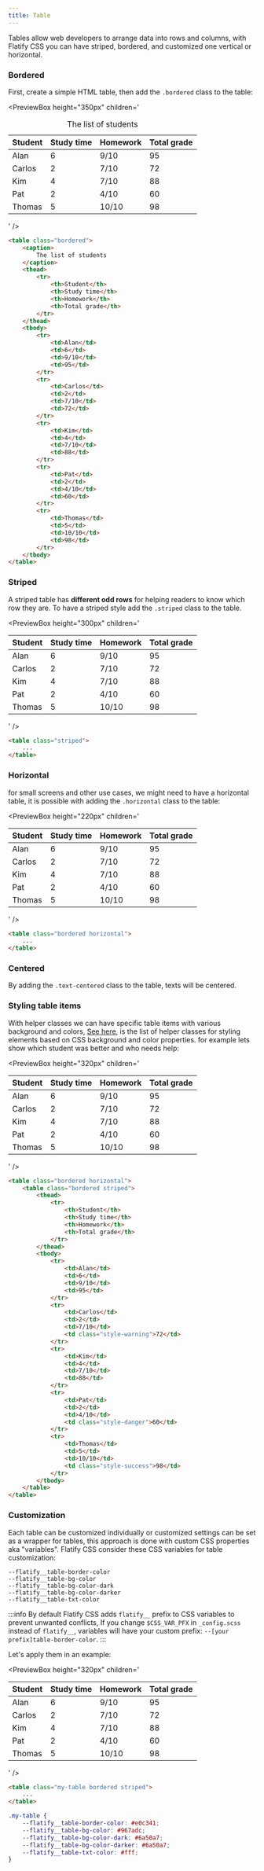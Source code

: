 ```yaml
---
title: Table
---
```



Tables allow web developers to arrange data into rows and columns,
with Flatify CSS you can have striped, bordered, and customized one vertical or horizontal.

### Bordered

First, create a simple HTML table, then add the `.bordered` class to the table:

<PreviewBox
	height="350px"
	children='
<!DOCTYPE html>
<html lang="en">
	<head>
		<meta charset="UTF-8" />
		<meta http-equiv="X-UA-Compatible" content="IE=edge" />
		<meta name="viewport" content="width=device-width, initial-scale=1.0" />
		<link rel="stylesheet" href="https://raw.githack.com/amir2mi/FlatifyCSS/master/dist/css/flatify-min.css" />
		<title>Table</title>
	</head>
	<body>
		<table class="bordered">
			<caption>
				The list of students
			</caption>
			<thead>
				<tr>
					<th>Student</th>
					<th>Study time</th>
					<th>Homework</th>
					<th>Total grade</th>
				</tr>
			</thead>
			<tbody>
				<tr>
					<td>Alan</td>
					<td>6</td>
					<td>9/10</td>
					<td>95</td>
				</tr>
				<tr>
					<td>Carlos</td>
					<td>2</td>
					<td>7/10</td>
					<td>72</td>
				</tr>
				<tr>
					<td>Kim</td>
					<td>4</td>
					<td>7/10</td>
					<td>88</td>
				</tr>
				<tr>
					<td>Pat</td>
					<td>2</td>
					<td>4/10</td>
					<td>60</td>
				</tr>
				<tr>
					<td>Thomas</td>
					<td>5</td>
					<td>10/10</td>
					<td>98</td>
				</tr>
			</tbody>
		</table>
	</body>
</html>
'
/>

```html {1} title="index.html"
<table class="bordered">
	<caption>
		The list of students
	</caption>
	<thead>
		<tr>
			<th>Student</th>
			<th>Study time</th>
			<th>Homework</th>
			<th>Total grade</th>
		</tr>
	</thead>
	<tbody>
		<tr>
			<td>Alan</td>
			<td>6</td>
			<td>9/10</td>
			<td>95</td>
		</tr>
		<tr>
			<td>Carlos</td>
			<td>2</td>
			<td>7/10</td>
			<td>72</td>
		</tr>
		<tr>
			<td>Kim</td>
			<td>4</td>
			<td>7/10</td>
			<td>88</td>
		</tr>
		<tr>
			<td>Pat</td>
			<td>2</td>
			<td>4/10</td>
			<td>60</td>
		</tr>
		<tr>
			<td>Thomas</td>
			<td>5</td>
			<td>10/10</td>
			<td>98</td>
		</tr>
	</tbody>
</table>
```

### Striped

A striped table has **different odd rows** for helping readers to know which row they are.
To have a striped style add the `.striped` class to the table.

<PreviewBox
	height="300px"
	children='
<!DOCTYPE html>
<html lang="en">
	<head>
		<meta charset="UTF-8" />
		<meta http-equiv="X-UA-Compatible" content="IE=edge" />
		<meta name="viewport" content="width=device-width, initial-scale=1.0" />
		<link rel="stylesheet" href="https://raw.githack.com/amir2mi/FlatifyCSS/master/dist/css/flatify-min.css" />
		<title>Table</title>
	</head>
	<body>
		<table class="striped">
			<thead>
				<tr>
					<th>Student</th>
					<th>Study time</th>
					<th>Homework</th>
					<th>Total grade</th>
				</tr>
			</thead>
			<tbody>
				<tr>
					<td>Alan</td>
					<td>6</td>
					<td>9/10</td>
					<td>95</td>
				</tr>
				<tr>
					<td>Carlos</td>
					<td>2</td>
					<td>7/10</td>
					<td>72</td>
				</tr>
				<tr>
					<td>Kim</td>
					<td>4</td>
					<td>7/10</td>
					<td>88</td>
				</tr>
				<tr>
					<td>Pat</td>
					<td>2</td>
					<td>4/10</td>
					<td>60</td>
				</tr>
				<tr>
					<td>Thomas</td>
					<td>5</td>
					<td>10/10</td>
					<td>98</td>
				</tr>
			</tbody>
		</table>
	</body>
</html>
'
/>

```html {1} title="index.html"
<table class="striped">
	...
</table>
```

### Horizontal

for small screens and other use cases, we might need to have a horizontal table,
it is possible with adding the `.horizontal` class to the table:

<PreviewBox
	height="220px"
	children='
<!DOCTYPE html>
<html lang="en">
	<head>
		<meta charset="UTF-8" />
		<meta http-equiv="X-UA-Compatible" content="IE=edge" />
		<meta name="viewport" content="width=device-width, initial-scale=1.0" />
		<link rel="stylesheet" href="https://raw.githack.com/amir2mi/FlatifyCSS/master/dist/css/flatify-min.css" />
		<title>Table</title>
	</head>
	<body>
		<table class="bordered horizontal">
			<thead>
				<tr>
					<th>Student</th>
					<th>Study time</th>
					<th>Homework</th>
					<th>Total grade</th>
				</tr>
			</thead>
			<tbody>
				<tr>
					<td>Alan</td>
					<td>6</td>
					<td>9/10</td>
					<td>95</td>
				</tr>
				<tr>
					<td>Carlos</td>
					<td>2</td>
					<td>7/10</td>
					<td>72</td>
				</tr>
				<tr>
					<td>Kim</td>
					<td>4</td>
					<td>7/10</td>
					<td>88</td>
				</tr>
				<tr>
					<td>Pat</td>
					<td>2</td>
					<td>4/10</td>
					<td>60</td>
				</tr>
				<tr>
					<td>Thomas</td>
					<td>5</td>
					<td>10/10</td>
					<td>98</td>
				</tr>
			</tbody>
		</table>
	</body>
</html>
'
/>

```html {1} title="index.html"
<table class="bordered horizontal">
	...
</table>
```

### Centered

By adding the `.text-centered` class to the table, texts will be centered.

### Styling table items

With helper classes we can have specific table items with various background and colors,
[See here](tss), is the list of helper classes for styling elements based on CSS background and color properties.
for example lets show which student was better and who needs help:

<PreviewBox
	height="320px"
	children='
<!DOCTYPE html>
<html lang="en">
	<head>
		<meta charset="UTF-8" />
		<meta http-equiv="X-UA-Compatible" content="IE=edge" />
		<meta name="viewport" content="width=device-width, initial-scale=1.0" />
		<link rel="stylesheet" href="https://raw.githack.com/amir2mi/FlatifyCSS/master/dist/css/flatify-min.css" />
		<title>Table</title>
	</head>
	<body>
		<table class="bordered striped">
			<thead>
				<tr>
					<th>Student</th>
					<th>Study time</th>
					<th>Homework</th>
					<th>Total grade</th>
				</tr>
			</thead>
			<tbody>
				<tr>
					<td>Alan</td>
					<td>6</td>
					<td>9/10</td>
					<td>95</td>
				</tr>
				<tr>
					<td>Carlos</td>
					<td>2</td>
					<td>7/10</td>
					<td class="style-warning">72</td>
				</tr>
				<tr>
					<td>Kim</td>
					<td>4</td>
					<td>7/10</td>
					<td>88</td>
				</tr>
				<tr>
					<td>Pat</td>
					<td>2</td>
					<td>4/10</td>
					<td class="style-danger">60</td>
				</tr>
				<tr>
					<td>Thomas</td>
					<td>5</td>
					<td>10/10</td>
					<td class="style-success">98</td>
				</tr>
			</tbody>
		</table>
	</body>
</html>
'
/>

```html {22,34,40} title="index.html"
<table class="bordered horizontal">
	<table class="bordered striped">
		<thead>
			<tr>
				<th>Student</th>
				<th>Study time</th>
				<th>Homework</th>
				<th>Total grade</th>
			</tr>
		</thead>
		<tbody>
			<tr>
				<td>Alan</td>
				<td>6</td>
				<td>9/10</td>
				<td>95</td>
			</tr>
			<tr>
				<td>Carlos</td>
				<td>2</td>
				<td>7/10</td>
				<td class="style-warning">72</td>
			</tr>
			<tr>
				<td>Kim</td>
				<td>4</td>
				<td>7/10</td>
				<td>88</td>
			</tr>
			<tr>
				<td>Pat</td>
				<td>2</td>
				<td>4/10</td>
				<td class="style-danger">60</td>
			</tr>
			<tr>
				<td>Thomas</td>
				<td>5</td>
				<td>10/10</td>
				<td class="style-success">98</td>
			</tr>
		</tbody>
	</table>
</table>
```

### Customization

Each table can be customized individually or customized settings can be set as a wrapper for tables,
this approach is done with custom CSS properties aka "variables".
Flatify CSS consider these CSS variables for table customization:

`--flatify__table-border-color`  
`--flatify__table-bg-color`  
`--flatify__table-bg-color-dark`  
`--flatify__table-bg-color-darker`  
`--flatify__table-txt-color`

:::info
By default Flatify CSS adds `flatify__` prefix to CSS variables to prevent unwanted conflicts,
If you change `$CSS_VAR_PFX` in `_config.scss` instead of `flatify__`, variables will have your custom prefix:
`--[your prefix]table-border-color`.
:::

Let's apply them in an example:

<PreviewBox
	height="320px"
	children='
<!DOCTYPE html>
<html lang="en">
	<head>
		<meta charset="UTF-8" />
		<meta http-equiv="X-UA-Compatible" content="IE=edge" />
		<meta name="viewport" content="width=device-width, initial-scale=1.0" />
		<link rel="stylesheet" href="https://raw.githack.com/amir2mi/FlatifyCSS/master/dist/css/flatify-min.css" />
		<title>Table</title>
		<style>
			.my-table{
				--flatify__table-border-color: #E0C341;
				--flatify__table-bg-color: #967ADC;
				--flatify__table-bg-color-dark: #6A50A7;
				--flatify__table-bg-color-darker: #6A50A7;
				--flatify__table-txt-color: #FFF;
			}
    	</style>
    </head>
    <body>
    	<table class="my-table bordered striped">
    		<thead>
    			<tr>
    				<th>Student</th>
    				<th>Study time</th>
    				<th>Homework</th>
    				<th>Total grade</th>
    			</tr>
    		</thead>
    		<tbody>
    			<tr>
    				<td>Alan</td>
    				<td>6</td>
    				<td>9/10</td>
    				<td>95</td>
    			</tr>
    			<tr>
    				<td>Carlos</td>
    				<td>2</td>
    				<td>7/10</td>
    				<td>72</td>
    			</tr>
    			<tr>
    				<td>Kim</td>
    				<td>4</td>
    				<td>7/10</td>
    				<td>88</td>
    			</tr>
    			<tr>
    				<td>Pat</td>
    				<td>2</td>
    				<td>4/10</td>
    				<td>60</td>
    			</tr>
    			<tr>
    				<td>Thomas</td>
    				<td>5</td>
    				<td>10/10</td>
    				<td>98</td>
    			</tr>
    		</tbody>
    	</table>
    </body>

</html>
'
/>

```html {1} title="index.html"
<table class="my-table bordered striped">
	...
</table>
```

```css title="style.css"
.my-table {
	--flatify__table-border-color: #e0c341;
	--flatify__table-bg-color: #967adc;
	--flatify__table-bg-color-dark: #6a50a7;
	--flatify__table-bg-color-darker: #6a50a7;
	--flatify__table-txt-color: #fff;
}
```

